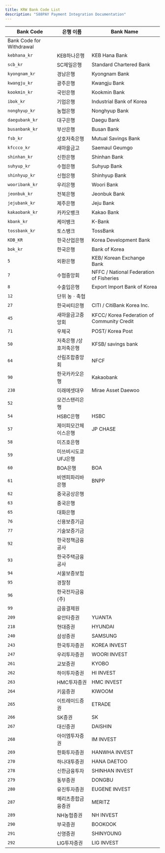 ```yaml
---
title: KRW Bank Code List
description: "S88PAY Payment Integration Documentation"
---
```


| Bank Code                | 은행 이름              | Bank Name                                  |
| ------------------------ | ---------------------- | ------------------------------------------ |
| Bank Code for Withdrawal |
| `kebhana_kr`             | KEB하나은행            | KEB Hana Bank                              |
| `scb_kr`                 | SC제일은행             | Standard Chartered Bank                    |
| `kyongnam_kr`            | 경남은행               | Kyongnam Bank                              |
| `kwangju_kr`             | 광주은행               | Kwangju Bank                               |
| `kookmin_kr`             | 국민은행               | Kookmin Bank                               |
| `ibok_kr`                | 기업은행               | Industrial Bank of Korea                   |
| `nonghyup_kr`            | 농협은행               | Nonghyup Bank                              |
| `daegubank_kr`           | 대구은행               | Daegu Bank                                 |
| `busanbank_kr`           | 부산은행               | Busan Bank                                 |
| `fsb_kr`                 | 상호저축은행           | Mutual Savings Bank                        |
| `kfccco_kr`              | 새마을금고             | Saemaul Geumgo                             |
| `shinhan_kr`             | 신한은행               | Shinhan Bank                               |
| `suhyup_kr`              | 수협은행               | Suhyup Bank                                |
| `shinhyup_kr`            | 신협은행               | Shinhyup Bank                              |
| `wooribank_kr`           | 우리은행               | Woori Bank                                 |
| `jeonbuk_kr`             | 전북은행               | Jeonbuk Bank                               |
| `jejubank_kr`            | 제주은행               | Jeju Bank                                  |
| `kakaobank_kr`           | 카카오뱅크             | Kakao Bank                                 |
| `kbank_kr`               | 케이뱅크               | K-Bank                                     |
| `tossbank_kr`            | 토스뱅크               | TossBank                                   |
| `KDB_KR`                 | 한국산업은행           | Korea Development Bank                     |
| `bok_kr`                 | 한국은행               | Bank of Korea                              |
| `5`                      | 외환은행               | KEB/ Korean Exchange Bank                  |
| `7`                      | 수협중앙회             | NFFC / National Federation of Fisheries    |
| `8`                      | 수출입은행             | Export Import Bank of Korea                |
| `12`                     | 단위 농ㆍ축협          |                                            |
| `27`                     | 한국씨티은행           | CITI / CitiBank Korea Inc.                 |
| `45`                     | 새마을금고중앙회       | KFCC/ Korea Federation of Community Credit |
| `71`                     | 우체국                 | POST/ Korea Post                           |
| `50`                     | 저축은행 /상호저축은행 | KFSB/ savings bank                         |
| `64`                     | 산림조합중앙회         | NFCF                                       |
| `90`                     | 한국카카오은행         | Kakaobank                                  |
| `238`                    | 미래에셋대우           | Mirae Asset Daewoo                         |
| `52`                     | 모건스탠리은행         |                                            |
| `54`                     | HSBC은행               | HSBC                                       |
| `57`                     | 제이피모간체이스은행   | JP CHASE                                   |
| `58`                     | 미즈호은행             |                                            |
| `59`                     | 미쓰비시도쿄UFJ은행    |                                            |
| `60`                     | BOA은행                | BOA                                        |
| `61`                     | 비엔피파리바은행       | BNPP                                       |
| `62`                     | 중국공상은행           |                                            |
| `63`                     | 중국은행               |                                            |
| `65`                     | 대화은행               |                                            |
| `76`                     | 신용보증기금           |                                            |
| `77`                     | 기술보증기금           |                                            |
| `92`                     | 한국정책금융공사       |                                            |
| `93`                     | 한국주택금융공사       |                                            |
| `94`                     | 서울보증보험           |                                            |
| `95`                     | 경찰청                 |                                            |
| `96`                     | 한국전자금융(주)       |                                            |
| `99`                     | 금융결제원             |                                            |
| `209`                    | 유안타증권             | YUANTA                                     |
| `218`                    | 현대증권               | HYUNDAI                                    |
| `240`                    | 삼성증권               | SAMSUNG                                    |
| `243`                    | 한국투자증권           | KOREA INVEST                               |
| `247`                    | 우리투자증권           | WOORI INVEST                               |
| `261`                    | 교보증권               | KYOBO                                      |
| `262`                    | 하이투자증권           | HI INVEST                                  |
| `263`                    | HMC투자증권            | HMC INVEST                                 |
| `264`                    | 키움증권               | KIWOOM                                     |
| `265`                    | 이트레이드증권         | ETRADE                                     |
| `266`                    | SK증권                 | SK                                         |
| `267`                    | 대신증권               | DAISHIN                                    |
| `268`                    | 아이엠투자증권         | IM INVEST                                  |
| `269`                    | 한화투자증권           | HANWHA INVEST                              |
| `270`                    | 하나대투증권           | HANA DAETOO                                |
| `278`                    | 신한금융투자           | SHINHAN INVEST                             |
| `279`                    | 동부증권               | DONGBU                                     |
| `280`                    | 유진투자증권           | EUGENE INVEST                              |
| `287`                    | 메리츠종합금융증권     | MERITZ                                     |
| `289`                    | NH농협증권             | NH INVEST                                  |
| `290`                    | 부국증권               | BOOKOOK                                    |
| `291`                    | 신영증권               | SHINYOUNG                                  |
| `292`                    | LIG투자증권            | LIG INVEST                                 |
